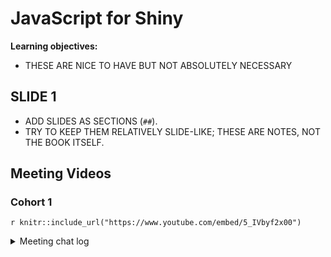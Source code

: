 # JavaScript for Shiny

**Learning objectives:**

- THESE ARE NICE TO HAVE BUT NOT ABSOLUTELY NECESSARY

## SLIDE 1

- ADD SLIDES AS SECTIONS (`##`).
- TRY TO KEEP THEM RELATIVELY SLIDE-LIKE; THESE ARE NOTES, NOT THE BOOK ITSELF.

## Meeting Videos

### Cohort 1

`r knitr::include_url("https://www.youtube.com/embed/5_IVbyf2x00")`

<details>
<summary> Meeting chat log </summary>

```
00:04:04	Oluwafemi Oyedele:	Hi Trevin!!!
00:04:30	Trevin Flickinger:	Good morning/afternoon/evening Oluwafemi!
00:09:00	Oluwafemi Oyedele:	No!!!
00:51:53	Trevin Flickinger:	We can always carry over into next week
00:52:12	Oluwafemi Oyedele:	Its ok with me also!!!
```
</details>
